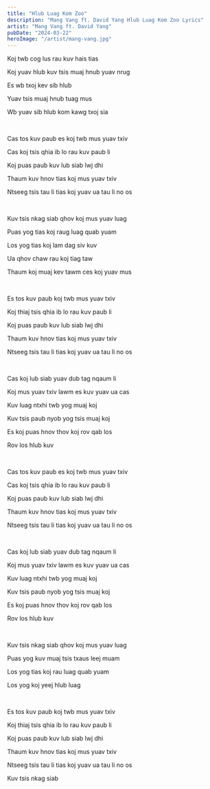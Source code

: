```yaml
---
title: "Hlub Luag Kom Zoo"
description: "Mang Vang ft. David Yang Hlub Luag Kom Zoo Lyrics"
artist: "Mang Vang ft. David Yang"
pubDate: "2024-03-22"
heroImage: "/artist/mang-vang.jpg"
---
```


Koj twb cog lus rau kuv hais tias

Koj yuav hlub kuv tsis muaj hnub yuav nrug

Es wb txoj kev sib hlub

Yuav tsis muaj hnub tuag mus

Wb yuav sib hlub kom kawg txoj sia

<br />

Cas tos kuv paub es koj twb mus yuav txiv

Cas koj tsis qhia ib lo rau kuv paub li

Koj puas paub kuv lub siab lwj dhi

Thaum kuv hnov tias koj mus yuav txiv

Ntseeg tsis tau li tias koj yuav ua tau li no os 

<br />

Kuv tsis nkag siab qhov koj mus yuav luag

Puas yog tias koj raug luag quab yuam

Los yog tias koj lam dag siv kuv

Ua qhov chaw rau koj tiag taw

Thaum koj muaj kev tawm ces koj yuav mus

<br />

Es tos kuv paub koj twb mus yuav txiv

Koj thiaj tsis qhia ib lo rau kuv paub li

Koj puas paub kuv lub siab lwj dhi

Thaum kuv hnov tias koj mus yuav txiv

Ntseeg tsis tau li tias koj yuav ua tau li no os

<br />

Cas koj lub siab yuav dub tag nqaum li

Koj mus yuav txiv lawm es kuv yuav ua cas

Kuv luag ntxhi twb yog muaj koj

Kuv tsis paub nyob yog tsis muaj koj

Es koj puas hnov thov koj rov qab los

Rov los hlub kuv

<br />

Cas tos kuv paub es koj twb mus yuav txiv

Cas koj tsis qhia ib lo rau kuv paub li

Koj puas paub kuv lub siab lwj dhi

Thaum kuv hnov tias koj mus yuav txiv

Ntseeg tsis tau li tias koj yuav ua tau li no os 

<br />

Cas koj lub siab yuav dub tag nqaum li

Koj mus yuav txiv lawm es kuv yuav ua cas

Kuv luag ntxhi twb yog muaj koj

Kuv tsis paub nyob yog tsis muaj koj

Es koj puas hnov thov koj rov qab los

Rov los hlub kuv

<br />

Kuv tsis nkag siab qhov koj mus yuav luag

Puas yog kuv muaj tsis txaus leej muam

Los yog tias koj rau luag quab yuam

Los yog koj yeej hlub luag

<br />

Es tos kuv paub koj twb mus yuav txiv

Koj thiaj tsis qhia ib lo rau kuv paub li

Koj puas paub kuv lub siab lwj dhi

Thaum kuv hnov tias koj mus yuav txiv

Ntseeg tsis tau li tias koj yuav ua tau li no os

Kuv tsis nkag siab

